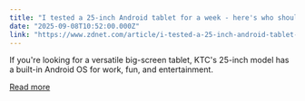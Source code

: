 ```yaml
---
title: "I tested a 25-inch Android tablet for a week - here's who should buy it (and who shouldn't)"
date: "2025-09-08T10:52:00.000Z"
link: "https://www.zdnet.com/article/i-tested-a-25-inch-android-tablet-for-a-week-heres-who-should-buy-it-and-who-shouldnt/"
---
```


If you're looking for a versatile big-screen tablet, KTC's 25-inch model has a built-in Android OS for work, fun, and entertainment.

[Read more](https://www.zdnet.com/article/i-tested-a-25-inch-android-tablet-for-a-week-heres-who-should-buy-it-and-who-shouldnt/)
